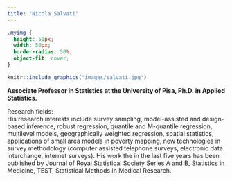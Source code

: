 ```yaml
---
title: "Nicola Salvati"
---
```


```css
.myimg {
  height: 50px;
  width: 50px;
  border-radius: 50%;
  object-fit: cover;
}
```



```r
knitr::include_graphics("images/salvati.jpg")
```  
**Associate Professor in Statistics at the University of Pisa, Ph.D. in Applied Statistics.**
  
Research fields: <br> His research interests include survey sampling, model-assisted and design-based inference, robust regression, quantile and M-quantile regression, multilevel models, geographically weighted regression, spatial statistics, applications of small area models in poverty mapping, new technologies in survey methodology (computer assisted telephone surveys, electronic data interchange, internet surveys). His work the in the last five years has been published by Journal of Royal Statistical Society Series A and B, Statistics in Medicine, TEST, Statistical Methods in Medical Research.

